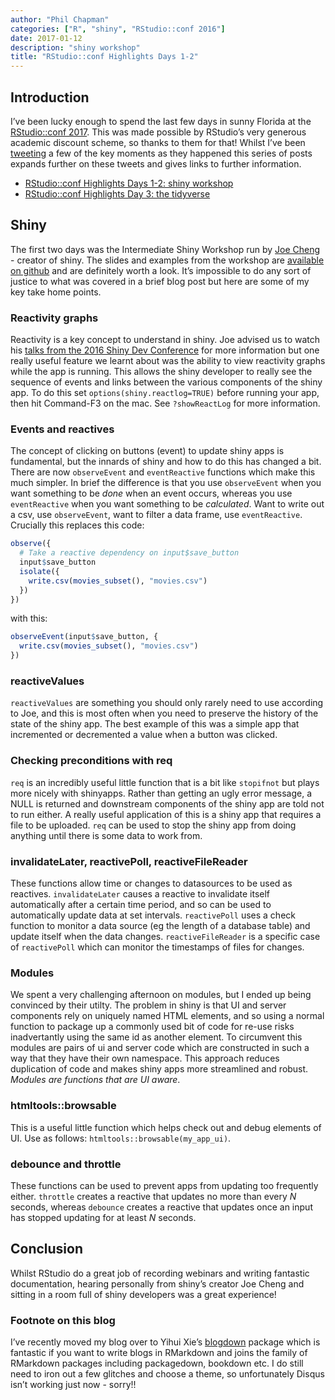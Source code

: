 ```yaml
---
author: "Phil Chapman"
categories: ["R", "shiny", "RStudio::conf 2016"]
date: 2017-01-12
description: "shiny workshop"
title: "RStudio::conf Highlights Days 1-2"
---
```


## Introduction
I've been lucky enough to spend the last few days in sunny Florida at the [RStudio::conf 2017](https://www.rstudio.com/conference/).  This was made possible by RStudio's very generous academic discount scheme, so thanks to them for that! Whilst I've been [tweeting](https://twitter.com/search?f=tweets&vertical=default&q=chapmandu2%20%23rstudioconf&src=typd) a few of the key moments as they happened this series of posts expands further on these tweets and gives links to further information.

- [RStudio::conf Highlights Days 1-2: shiny workshop](/post/2017-01-12-rstudio-conference-highlights-1/)
- [RStudio::conf Highlights Day 3: the tidyverse](/post/2017-01-13-rstudio-conference-highlights-2/)

## Shiny
The first two days was the Intermediate Shiny Workshop run by [Joe Cheng](https://twitter.com/jcheng) - creator of shiny.  The slides and examples from the workshop are [available on github](https://github.com/jcheng5/rstudio2017-shiny-workshop) and are definitely worth a look.  It's impossible to do any sort of justice to what was covered in a brief blog post but here are some of my key take home points.

### Reactivity graphs
Reactivity is a key concept to understand in shiny.  Joe advised us to watch his [talks from the 2016 Shiny Dev Conference](https://www.rstudio.com/resources/webinars/shiny-developer-conference/) for more information but one really useful feature we learnt about was the ability to view reactivity graphs while the app is running.  This allows the shiny developer to really see the sequence of events and links between the various components of the shiny app. To do this set `options(shiny.reactlog=TRUE)` before running your app, then hit Command-F3 on the mac.  See `?showReactLog` for more information.

### Events and reactives
The concept of clicking on buttons (event) to update shiny apps is fundamental, but the innards of shiny and how to do this has changed a bit.  There are now `observeEvent` and `eventReactive` functions which make this much simpler.  In brief the difference is that you use `observeEvent` when you want something to be *done* when an event occurs, whereas you use  `eventReactive` when you want something to be *calculated*.  Want to write out a csv, use `observeEvent`, want to filter a data frame, use `eventReactive`.  Crucially this replaces this code:

```r
observe({
  # Take a reactive dependency on input$save_button
  input$save_button
  isolate({
    write.csv(movies_subset(), "movies.csv")
  })
})
```
with this:
```r
observeEvent(input$save_button, {
  write.csv(movies_subset(), "movies.csv")
})
```


### reactiveValues
`reactiveValues` are something you should only rarely need to use according to Joe, and this is most often when you need to preserve the history of the state of the shiny app.  The best example of this was a simple app that incremented or decremented a value when a button was clicked.

### Checking preconditions with req
`req` is an incredibly useful little function that is a bit like `stopifnot` but plays more nicely with shinyapps.  Rather than getting an ugly error message, a NULL is returned and downstream components of the shiny app are told not to run either.  A really useful application of this is a shiny app that requires a file to be uploaded.  `req` can be used to stop the shiny app from doing anything until there is some data to work from.

### invalidateLater, reactivePoll, reactiveFileReader
These functions allow time or changes to datasources to be used as reactives.  `invalidateLater` causes a reactive to invalidate itself automatically after a certain time period, and so can be used to automatically update data at set intervals.  `reactivePoll` uses a check function to monitor a data source (eg the length of a database table) and update itself when the data changes. `reactiveFileReader` is a specific case of `reactivePoll` which can monitor the timestamps of files for changes.

### Modules
We spent a very challenging afternoon on modules, but I ended up being convinced by their utilty.  The problem in shiny is that UI and server components rely on uniquely named HTML elements, and so using a normal function to package up a commonly used bit of code for re-use risks inadvertantly using the same id as another element.  To circumvent this modules are pairs of ui and server code which are constructed in such a way that they have their own namespace.  This approach reduces duplication of code and makes shiny apps more streamlined and robust.  _Modules are functions that are UI aware_.


### htmltools::browsable
This is a useful little function which helps check out and debug elements of UI.  Use as follows: `htmltools::browsable(my_app_ui)`.

### debounce and throttle
These functions can be used to prevent apps from updating too frequently either.  `throttle` creates a reactive that updates no more than every _N_ seconds, whereas `debounce` creates a reactive that updates once an input has stopped updating for at least _N_ seconds.

## Conclusion
Whilst RStudio do a great job of recording webinars and writing fantastic documentation, hearing personally from shiny's creator Joe Cheng and sitting in a room full of shiny developers was a great experience! 

### Footnote on this blog
I've recently moved my blog over to Yihui Xie's [blogdown](https://github.com/rstudio/blogdown) package which is fantastic if you want to write blogs in RMarkdown and joins the family of RMarkdown packages including packagedown, bookdown etc.  I do still need to iron out a few glitches and choose a theme, so unfortunately Disqus isn't working just now - sorry!! 






